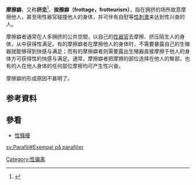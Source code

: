 {{Refimprove|time=2019-01-28}}

'''摩擦癖'''，又称'''挤恋'''<ref>{{cite news|url=http://www.39.net/eden/xxl/xxlza/13763.html|title=摩擦癖|date=2003年10月10日|accessdate=2012年9月28日|archive-date=2016年3月4日|archive-url=https://web.archive.org/web/20160304071922/http://www.39.net/eden/xxl/xxlza/13763.html|dead-url=yes}}</ref>、'''挨擦癖（frottage，frotteurism）'''，指在拥挤的场所故意摩擦他人，甚至用性器官碰撞他人的身体，并可伴有自慰等[[性刺激|性刺激]]来达到性兴奋的人。

摩擦癖者通常在人多拥挤的公共空間，以自己的[[性器官|性器官]]去摩擦、挤压陌生人的身体，从中获得性满足。有的摩擦癖者在摩擦他人的身体时，不需要暴露自己的生殖器就能够得到快感与满足；而有的摩擦癖者则需要露出生殖器直接摩擦于他人的身体方可获得性的快感与满足。通常，摩擦癖者把摩擦的部位选择在他人的臀部，也有的人在他人身体的任何部位摩擦均可产生性兴奋。

摩擦癖的形成原因不甚明了。

== 参考資料 ==
{{Reflist|2}}

==參看==
*[[性騷擾|性騷擾]]

{{sex-stub}}

[[Category:性偏离|Category:性偏离]]

[[sv:Parafili#Exempel_på_parafilier|sv:Parafili#Exempel på parafilier]]